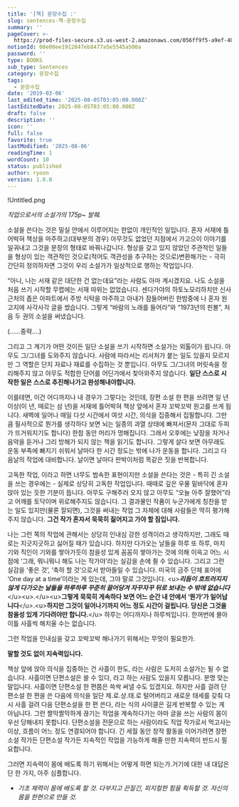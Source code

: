 ```yaml
---
title: '[책] 문장수집 :'
slug: sentences-책-문장수집
summary: ''
pageCover: >-
  https://prod-files-secure.s3.us-west-2.amazonaws.com/056ff9f5-a9ef-486f-8acb-9eef51d06a2d/d763279f-f15a-46c7-8077-fbfad9120b74/Read.jpg?X-Amz-Algorithm=AWS4-HMAC-SHA256&X-Amz-Content-Sha256=UNSIGNED-PAYLOAD&X-Amz-Credential=ASIAZI2LB466UIGTOZN4%2F20250806%2Fus-west-2%2Fs3%2Faws4_request&X-Amz-Date=20250806T064717Z&X-Amz-Expires=3600&X-Amz-Security-Token=IQoJb3JpZ2luX2VjEDYaCXVzLXdlc3QtMiJHMEUCIQCYBthMoFUyxGAtYVItxQPSgb8PkGjSHkd9LX8pmxBv4gIgfSGua%2BZ%2Ftp59Q7AHZdYk92Mi6NAskPqZ4rXBKvU9u20q%2FwMIbxAAGgw2Mzc0MjMxODM4MDUiDADAvlkBJdbbusWyFyrcA8FPs0Kx558E3pR4Z%2BTd6OByURF447VbSuCXDykVbkrvUytmx4tXqj6PQHKGaPlaCtmxUrwkAobKPBVW75W%2FM6PM9H9KaxY6iNluJlKhxLDOYsGiP%2BA9bUFd1bWA7NGMRC8DH%2B1Pmw1nbeHtkCbpf%2FYIQzKSFwZbdQ94xTuGD44mEtq9F%2BdXdbhIIUAe8JqS7F73LUiBvtux7rsHn%2FljyhF%2FGddU97KNiLyjdoyAFbsQYM%2Bf5mcoITjEn3ivWulylT%2F%2FYgyc6zmwVQwVV864URBYIrYXPdE53zO%2Fbu7Oo8kJ4CXiftU1RAye%2FL8qaijwPucWeAn3HmY6eA4zln0C%2B4wue4fOgkLRo4hblTyQWX7uOI0kHilEsslC4pdMnASRB8YF34cLIZosTG%2FDGkaG9R3een4cvB6gumpm49%2FTlGANYi%2FAap22CFbr6%2FOh1sZgSvzcSgSzsUWC26gFl4qNaMyp3FGGJF6liwL76B29s3Kifs9FwTWEFQGHXmszI2tH6jfv88GG5hKqmhYKT6o%2FTgAd2ho92xC7YfFl%2BhmLdFbtV8wfbcSRoTvJ6Xx%2BS0JR0jvoOPXQy77fyg%2BGYoJRf5ymSAcNBMCT1gOXfPyuHe3tcvZKxxWZqzIajSDoMKnVy8QGOqUBGrBk3FaD32s78TwKVzV%2FPFlZjKxldZ6YNODIXQ3tNaI64AnsH8JMwFYFbH6J%2FnylMdfBTBmwM72F7vUEP0Qxler1wDmsgasjuIg1pwVy7ejgl0Y5E7G0o4LhW8aCQ1jV%2B1KSbVZcdv8Q8nvM5ACbmk1yqQHGfaJHcBr8a1ayxJECjD7AI3z0PfIAanTOXU4uHdr9HYBFwxMltbkc7DyXYyNJSaGz&X-Amz-Signature=11e3c1cebcb42f52e3f05bf7a806e5f8dffea3ec128115f25a3aa53207843932&X-Amz-SignedHeaders=host&x-amz-checksum-mode=ENABLED&x-id=GetObject
notionId: 08e00ee1912847eb8477a5e5545a500a
password: ''
type: BOOKS
sub_type: Sentences
category: 문장수집
tags:
  - 문장수집
date: '2019-03-06'
last_edited_time: '2025-08-05T03:05:00.000Z'
lastEditedDate: 2025-08-05T03:05:00.000Z
draft: false
description: ''
icon: ''
full: false
favorite: true
lastModified: '2025-08-06'
readingTime: 1
wordCount: 10
status: published
author: ryoon
version: 1.0.0
---
```


!Untitled.png


_직업으로서의 소설가의 175p~ 발췌._



소설을 쓴다는 것은 밀실 안에서 이루어지는 한없이 개인적인 일입니다. 혼자 서재에 틀어박혀 책상을 마주하고(대부분의 경우) 아무것도 없었던 지점에서 가고으이 이야기를 일궈내고 그것을 문장의 형태로 바꿔나갑니다. 형상을 갖고 있지 않았던 주관적인 일들을 형상이 있는 객관적인 것으로(적어도 객관성을 추구하는 것으로)변환해가는 - 극히 간단히 정의하자면 그것이 우리 소설가가 일상적으로 행하는 작업입니다.


“아니, 나는 서재 같은 대단한 건 없는데요”라는 사람도 아마 계시겠지요. 나도 소설을 처음 쓰기 시작할 무렵에는 서재 따위는 없었습니다. 센다가야의 하토노모리하치만 신사 근처의 좁은 아파트에서 주방 식탁을 마주하고 아내가 잠들어버린 한밤중에 나 혼자 원고지에 사각사각 글을 썼습니다. 그렇게 “바람의 노래를 들어라”와 “1973년의 핀볼”, 처음 두 권의 소설을 써냈습니다.


(……중략….)


그리고 그 계기가 어떤 것이든 일단 소설을 쓰기 시작하면 소설가는 외톨이가 욉니다. 아무도 그/그녀를 도와주지 않습니다. 사람에 따라서는 리서처가 붙는 일도 있을지 모르지만 그 역할은 단지 자료나 재료를 수집하는 것 뿐입니다. 아무도 그/그녀의 머릿속을 정리해주지 않고 아무도 적합한 단어를 어딘가에서 찾아와주지 않습니다. **일단 스스로 시작한 일은 스스로 추진해나가고 완성해내야합니다.**


이를테면, 이건 어디까지나 내 경우가 그렇다는 것인데, 장편 소설 한 편을 쓰려면 일 년 이상(이 년, 때로는 삼 년)을 서재에 틀어박혀 책상 앞에서 혼자 꼬박꼬박 원고를 쓰게 됩니다. 새벽에 일어나 매일 다섯 시간에서 여섯 시간, 의식을 집중해서 집필합니다. 그만큼 필사적으로 뭔가를 생각하다 보면 뇌는 일종의 과열 상태에 빠져서(문자 그대로 두피가 뜨거워지기도 합니다) 한참 동안 머리가 멍해집니다. 그래서 오후에는 낮잠을 자거나 음악을 듣거나 그리 방해가 되지 않는 책을 읽기도 합니다. 그렇게 살다 보면 아무래도 운동 부족에 빠지기 쉬워서 날마다 한 시간 정도는 밖에 나가 운동을 합니다. 그리고 다음날의 작업에 대비합니다. 날이면 날마다 판박이처럼 똑같은 짓을 반복합니다.


고독한 작업, 이라고 하면 너무도 범속한 표현이지만 소설을 쓴다는 것은 - 특히 긴 소설을 쓰는 경우에는 - 실제로 상당히 고독한 작업입니다. 때때로 깊은 우물 밑바닥에 혼자 앉아 있는 듯한 기분이 듭니다. 아무도 구해주러 오지 않고 아무도 “오늘 아주 잘했어”라고 어깨를 토닥이며 위로해주지도 않습니다. 그 결과물인 작품이 누군가에게 칭찬을 받는 일도 있지만(물론 잘되면), 그것을 써내는 작업 그 자체에 대해 사람들은 딱히 평가해주지 않습니다. **그건 작가 혼자서 묵묵히 짊어지고 가야 할 짐입니다.**


나는 그런 쪽의 작업에 관해서는 상당히 인내심 강한 성격이라고 생각하지만, 그래도 때로는 지긋지긋하고 싫어질 때가 있습니다. 하지만 다가오는 날들을 하루 또 하루, 마치 기와 직인이 기와를 쌓아가듯이 참을성 있게 꼼꼼히 쌓아가는 것에 의해 이윽고 어느 시점에 ‘그래, 뭐니뭐니 해도 나는 작가야’라는 실감을 손에 쥘 수 있습니다. 그리고 그런 실감을 ‘좋은 것’, ‘축하 할 것’으로서 받아들일 수 있습니다. 미국의 금주 단체 표어에 ‘One day at a time’이라는 게 있는데, 그야 말로 그것입니다. &lt;u&gt;_**리듬이 흐트러지지 않게 다가오는 날들을 하루하루 꾸준히 끌어당겨 자꾸자꾸 뒤로 보내는 수 밖에 없습니다**_&lt;/u&gt;&lt;u&gt;.&lt;/u&gt;&lt;u&gt;**그렇게 묵묵히 게속하다 보면 어느 순간 내 안에서 ‘뭔가’가 일어납니다**&lt;/u&gt;.&lt;u&gt;**하지만 그것이 일어나기까지 어느 정도 시간이 걸립니다. 당신은 그것을 참을성 있게 기다려야만 합니다.**&lt;/u&gt; 하루는 어디까지나 하루씩입니다. 한꺼번에 몰아 이틀 사흘씩 해치울 수는 없습니다.


그런 작업을 인내심을 갖고 꼬박꼬박 해나가기 위해서는 무엇이 필요한가.


**말할 것도 없이 지속력입니다.**


책상 앞에 앉아 의식을 집중하는 건 사흘이 한도, 라는 사람은 도저히 소설가는 될 수 없습니다. 사흘이면 단편소설은 쓸 수 있다, 라고 하는 사람도 있을지 모릅니다. 분명 맞는 말입니다. 사흘이면 단편소설 한 편쯤은 쓱싹 써낼 수도 있겠지요. 하지만 사흘 걸려 단편소설 한 편을 쓴 다음에 의식을 일단 제.로.상.태.로 털어버리고 새로운 태세를 갖춰 다시 사흘 걸려 다음 단편소설을 한 편 쓴다, 라는 식의 사이클은 길게 반복할 수 있는 게 아닙니다. 그런 짤막짤막하게 끊기는 작업을 계속하다가는 아마 글을 쓰는 사람의 몸이 우선 당해내지 못합니다. 단편소설을 전문으로 하는 사람이라도 직업 작가로서 먹고사는 이상, 흐름이 어느 정도 연결되어야 합니다. 긴 세월 동안 창작 활동을 이어가려면 장편소설 작가든 단편소설 작가든 지속적인 작업을 가능하게 해줄 만한 지속력이 반드시 필요합니다.


그러면 지속력이 몸에 배도록 하기 위해서는 어떻게 하면 되는가.거기에 대한 내 대답은 단 한 가지, 아주 심플합니다.
 - _기초 체력이 몸에 배도록 할 것. 다부지고 끈질긴, 피지컬한 힘을 획득할 것. 자신의 몸을 한편으로 만들 것._

